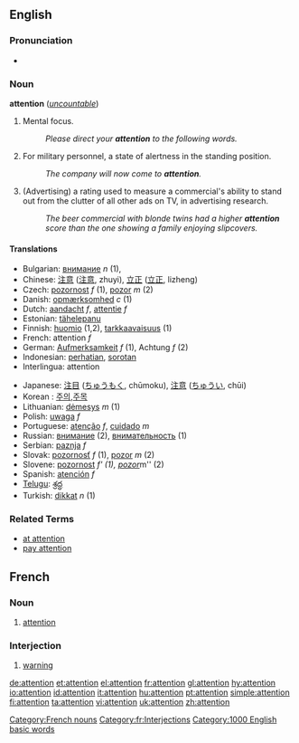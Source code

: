 {{wikipedia}}
==English==

{{rank|single|foot|beauty|618|attention|standing|books|knows}}

===Pronunciation===
*{{audio|en-us-attention.ogg|Audio (US)}}

===Noun===
'''attention'''  (''[[uncountable]]'')
# Mental focus.
#: ''Please direct your '''attention''' to the following words.''
# For military personnel, a state of alertness in the standing position.
#: ''The company will now come to '''attention'''.''
# (Advertising) a rating used to measure a commercial's ability to stand out from the clutter of all other ads on TV, in advertising research.
#: ''The beer commercial with blonde twins had a higher '''attention''' score than the one showing a family enjoying slipcovers.''

==== Translations ====
{{top}}
*Bulgarian: [[внимание]] ''n'' (1), 
*Chinese: [[注意]] ([[注意]], zhuyi), [[立正]] ([[立正]], lizheng)
*Czech: [[pozornost]] ''f'' (1), [[pozor]] ''m'' (2)
*Danish: [[opmærksomhed]] ''c'' (1)
*Dutch: [[aandacht]] ''f'', [[attentie]] ''f''
*Estonian: [[tähelepanu]] 
*Finnish: [[huomio]] (1,2), [[tarkkaavaisuus]] (1)
*French: attention ''f''
*German: [[Aufmerksamkeit]] ''f'' (1), Achtung  ''f'' (2)
*Indonesian: [[hati|perhatian]], [[sorot|sorotan]]
*Interlingua: attention
{{mid}}
*Japanese: [[注目]] ([[ちゅうもく]], chūmoku), [[注意]] ([[ちゅうい]], chūi)
*Korean : [[주의]],[[주목]]
*Lithuanian: [[dėmesys]] ''m'' (1)
*Polish: [[uwaga]] ''f''
*Portuguese: [[atenção]] ''f'', [[cuidado]] ''m''
*Russian: [[внимание]] (2), [[внимательность]] (1)
*Serbian: [[paznja]] ''f''
*Slovak: [[pozornosť]] ''f'' (1), [[pozor]] ''m'' (2)
*Slovene: [[pozornost]] ''f' (1), [[pozor]] ''m'' (2)
*Spanish: [[atención]] ''f''
*[[Telugu]]: [[శ్రద్ధ]]
*Turkish: [[dikkat]] ''n'' (1)
{{bottom}}

===Related Terms===
*[[at attention]]
*[[pay attention]]

==French==
===Noun===

# [[attention]]

===Interjection===

# [[warning]]

[[Category:French nouns]]
[[Category:fr:Interjections]]
[[Category:1000 English basic words]]

[[de:attention]]
[[et:attention]]
[[el:attention]]
[[fr:attention]]
[[gl:attention]]
[[hy:attention]]
[[io:attention]]
[[id:attention]]
[[it:attention]]
[[hu:attention]]
[[pt:attention]]
[[simple:attention]]
[[fi:attention]]
[[ta:attention]]
[[vi:attention]]
[[uk:attention]]
[[zh:attention]]